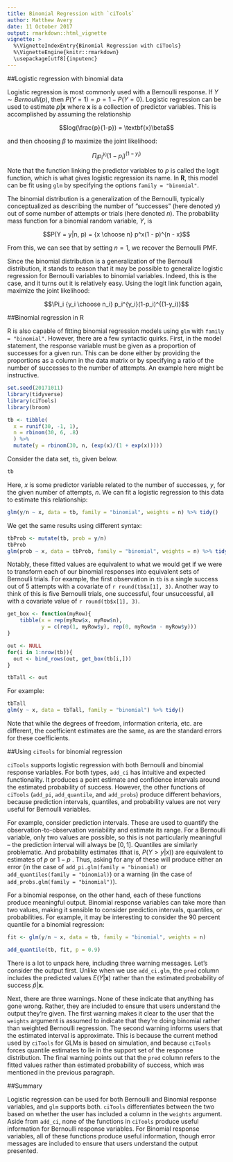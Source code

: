 ---
title: Binomial Regression with `ciTools`
author: Matthew Avery
date: 11 October 2017
output: rmarkdown::html_vignette
vignette: >
  %\VignetteIndexEntry{Binomial Regression with ciTools}
  %\VignetteEngine{knitr::rmarkdown}
  \usepackage[utf8]{inputenc}
---

##Logistic regression with binomial data

Logistic regression is most commonly used with a Bernoulli
response. If $Y \sim Bernoulli(p)$, then $P(Y = 1) = p = 1 - P(Y =
0)$. Logistic regression can be used to estimate $p|\textbf{x}$
where $\textbf{x}$ is a collection of predictor variables. This is
accomplished by assuming the relationship

$$log(\frac{p}{1-p}) = \textbf{x}\beta$$

and then choosing $\beta$ to maximize the joint likelihood:

$$\Pi_i p_i^{y_i}(1-p_i)^{(1-y_i)}$$

Note that the function linking the predictor variables to $p$ is
called the logit function, which is what gives logistic regression
its name. In $\textbf{R}$, this model can be fit using `glm` by
specifying the options `family = "binomial"`.

The binomial distribution is a generalization of the Bernoulli,
typically conceptualized as describing the number of "successes"
(here denoted $y$) out of some number of attempts or trials (here
denoted $n$). The probability mass function for a binomial random
variable, $Y$, is

 $$P(Y = y|n, p) = {x \choose n} p^x(1 - p)^{n - x}$$

From this, we can see that by setting $n = 1$, we recover the Bernoulli PMF.

Since the binomial distribution is a generalization of the
Bernoulli distribution, it stands to reason that it may be possible
to generalize logistic regression for Bernoulli variables to
binomial variables. Indeed, this is the case, and it turns out it
is relatively easy. Using the logit link function again, maximize
the joint likelihood:

 $$\Pi_i {y_i \choose n_i} p_i^{y_i}(1-p_i)^{(1-y_i)}$$

##Binomial regression in R

R is also capable of fitting binomial regression models using `glm`
with `family = "binomial"`. However, there are a few syntactic
quirks. First, in the model statement, the response variable must
be given as a proportion of successes for a given run. This can be
done either by providing the proportions as a column in the data
matrix or by specifying a ratio of the number of successes to the
number of attempts. An example here might be instructive.

```{r message = F}
set.seed(20171011)
library(tidyverse)
library(ciTools)
library(broom)
```

```{r}
tb <- tibble(
  x = runif(30, -1, 1),
  n = rbinom(30, 6, .8)
  ) %>%
  mutate(y = rbinom(30, n, (exp(x)/(1 + exp(x)))))
```

Consider the data set, `tb`, given below.

```{r }
tb
```

Here, $x$ is some predictor variable related to the number of
successes, $y$, for the given number of attempts, $n$. We can fit a
logistic regression to this data to estimate this relationship:

```{r }
glm(y/n ~ x, data = tb, family = "binomial", weights = n) %>% tidy()
```

We get the same results using different syntax:

```{r }
tbProb <- mutate(tb, prob = y/n)
tbProb
glm(prob ~ x, data = tbProb, family = "binomial", weights = n) %>% tidy()
```

Notably, these fitted values are equivalent to what we would get if
we were to transform each of our binomial responses into equivalent
sets of Bernoulli trials. For example, the first observation in
`tb` is a single success out of 5 attempts with a covariate of
`r round(tb$x[1], 3)`.  Another way to think of this is five Bernoulli
trials, one successful, four unsuccessful, all with a covariate
value of `r round(tb$x[1], 3)`.

```{r echo = F}
get_box <- function(myRow){
    tibble(x = rep(myRow$x, myRow$n),
           y = c(rep(1, myRow$y), rep(0, myRow$n - myRow$y)))
}

out <- NULL
for(i in 1:nrow(tb)){
  out <- bind_rows(out, get_box(tb[i,]))
}

tbTall <- out
```

For example:

```{r }
tbTall
glm(y ~ x, data = tbTall, family = "binomial") %>% tidy()
```

Note that while the degrees of freedom, information criteria,
etc. are different, the coefficient estimates are the same, as are
the standard errors for these coefficients.

##Using `ciTools` for binomial regression

`ciTools` supports logistic regression with both Bernoulli and
binomial response variables. For both types, `add_ci` has intuitive
and expected functionality. It produces a point estimate and
confidence intervals around the estimated probability of
success. However, the other functions of `ciTools` (`add_pi`,
`add_quantile`, and `add_probs`) produce different behaviors,
because prediction intervals, quantiles, and probability
values are not very useful for Bernoulli variables.

For example, consider prediction intervals. These are used to
quantify the observation-to-observation variability and estimate its
range. For a Bernoulli variable, only two values are possible, so
this is not particularly meaningful -- the prediction interval will
always be $[0,1]$. Quantiles are similarly problematic. And
probability estimates (that is, $P(Y>y|x)$) are
equivalent to estimates of $p$ or $1-p$ . Thus, asking for any of
these will produce either an error (in the case of
`add_pi.glm(family =
"binomial)` or `add_quantiles(family = "binomial)`) or a warning
(in the case of `add_probs.glm(family = "binomial")`).

For a binomial response, on the other hand, each of these functions
produce meaningful output. Binomial response variables can take
more than two values, making it sensible to consider prediction
intervals, quantiles, or probabilities. For example, it may be interesting
to consider the 90 percent quantile for a binomial regression:

```{r echo = F}
fit <- glm(y/n ~ x, data = tb, family = "binomial", weights = n)
```



```{r }
add_quantile(tb, fit, p = 0.9)
```

There is a lot to unpack here, including three warning
messages. Let's consider the output first. Unlike when we use
`add_ci.glm`, the `pred` column includes the predicted values
$E(Y|\boldsymbol{x})$ rather than the estimated probability of success
$\hat{p}|\boldsymbol{x}$.

Next, there are three warnings. None of these indicate that
anything has gone wrong. Rather, they are included to ensure that
users understand the output they're given. The first warning makes
it clear to the user that the `weights` argument is assumed to
indicate that they're doing binomial rather than weighted Bernoulli
regression. The second warning informs users that the estimated
interval is approximate. This is because the current method used by
`ciTools` for GLMs is based on simulation, and because `ciTools`
forces quantile estimates to lie in the support set of the response
distribution. The final warning points out that the `pred` column
refers to the fitted values rather than estimated probability of
success, which was mentioned in the previous paragraph.

##Summary

Logistic regression can be used for both Bernoulli and Binomial
response variables, and `glm` supports both. `ciTools`
differentiates between the two based on whether the user has
included a column in the `weights` argument. Aside from `add_ci`,
none of the functions in `ciTools` produce useful information for
Bernoulli response variables. For Binomial response variables, all
of these functions produce useful information, though error
messages are included to ensure that users understand the output
presented.
